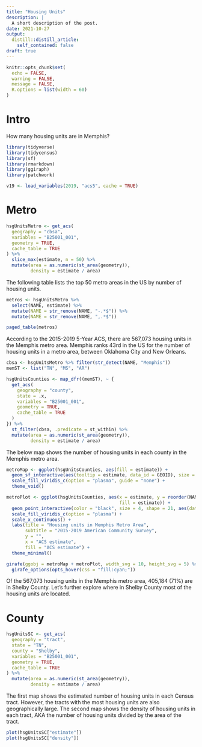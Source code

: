 ```yaml
---
title: "Housing Units"
description: |
  A short description of the post.
date: 2021-10-27
output:
  distill::distill_article:
    self_contained: false
draft: true
---
```


```r
knitr::opts_chunk$set(
  echo = FALSE,
  warning = FALSE,
  message = FALSE,
  R.options = list(width = 60)
)
```

# Intro

How many housing units are in Memphis?

```r
library(tidyverse)
library(tidycensus)
library(sf)
library(rmarkdown)
library(ggiraph)
library(patchwork)
```

```r
v19 <- load_variables(2019, "acs5", cache = TRUE)
```

# Metro

```r
hsgUnitsMetro <- get_acs(
  geography = "cbsa",
  variables = "B25001_001",
  geometry = TRUE,
  cache_table = TRUE
) %>%
  slice_max(estimate, n = 50) %>% 
  mutate(area = as.numeric(st_area(geometry)),
         density = estimate / area)
```

The following table lists the top 50 metro areas in the US by number of housing units.

```r
metros <- hsgUnitsMetro %>% 
  select(NAME, estimate) %>% 
  mutate(NAME = str_remove(NAME, "-.*$")) %>% 
  mutate(NAME = str_remove(NAME, ",.*$")) 

paged_table(metros)
```

According to the 2015-2019 5-Year ACS, there are 567,073 housing units in the Memphis metro area. Memphis ranks 43rd in the US for the number of housing units in a metro area, between Oklahoma City and New Orleans.

```r
cbsa <- hsgUnitsMetro %>% filter(str_detect(NAME, "Memphis"))
memST <- list("TN", "MS", "AR")
```

```r
hsgUnitsCounties <- map_dfr((memST), ~ {
  get_acs(
    geography = "county",
    state = .x,
    variables = "B25001_001",
    geometry = TRUE,
    cache_table = TRUE
  )
}) %>% 
  st_filter(cbsa, .predicate = st_within) %>% 
  mutate(area = as.numeric(st_area(geometry)),
         density = estimate / area)
```

The below map shows the number of housing units in each county in the Memphis metro area.

```r
metroMap <- ggplot(hsgUnitsCounties, aes(fill = estimate)) +
  geom_sf_interactive(aes(tooltip = estimate, data_id = GEOID), size = 0.1) +
  scale_fill_viridis_c(option = "plasma", guide = "none") +
  theme_void()

metroPlot <- ggplot(hsgUnitsCounties, aes(x = estimate, y = reorder(NAME, estimate), 
                                          fill = estimate)) +
  geom_point_interactive(color = "black", size = 4, shape = 21, aes(data_id = GEOID)) +
  scale_fill_viridis_c(option = "plasma") +
  scale_x_continuous() +
  labs(title = "Housing units in Memphis Metro Area",
       subtitle = "2015-2019 American Community Survey",
       y = "",
       x = "ACS estimate",
       fill = "ACS estimate") +
  theme_minimal()

girafe(ggobj = metroMap + metroPlot, width_svg = 10, height_svg = 5) %>% 
  girafe_options(opts_hover(css = "fill:cyan;"))
```

Of the 567,073 housing units in the Memphis metro area, 405,184 (71%) are in Shelby County. Let's further explore where in Shelby County most of the housing units are located.

# County

```r
hsgUnitsSC <- get_acs(
  geography = "tract",
  state = "TN",
  county = "Shelby",
  variables = "B25001_001",
  geometry = TRUE,
  cache_table = TRUE
) %>%
  mutate(area = as.numeric(st_area(geometry)),
         density = estimate / area)
```

The first map shows the estimated number of housing units in each Census tract. However, the tracts with the most housing units are also geographically large. The second map shows the density of housing units in each tract, AKA the number of housing units divided by the area of the tract.

```r
plot(hsgUnitsSC["estimate"]) 
plot(hsgUnitsSC["density"])
```
